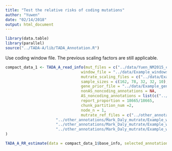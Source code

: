 ```yaml
---
title: "Test the relative risks of coding mutations"
author: "Yuwen"
date: "02/14/2018"
output: html_document
---
```



```r
library(data.table)
library(parallel)
source("../TADA-A/lib/TADA_Annotation.R")
```

Use coding window file. The previous scaling factors are still applicable. 

```r
compact_data_1 <- TADA_A_read_info(mut_files = c("../data/Yuen_NM2015_cases_DNM_with_allele_info.txt","../data/Kong_cases_DNM_with_allele_info.txt","../data/Wu_cases_DNM_with_allele_info.txt", "../data/Jiang_cases_DNM_with_allele_info.txt", "../data/Michaelson_cases_DNM_with_allele_info.txt"),
                                 window_file = "../data/Example_windows_coding.bed",
                                 mutrate_scaling_files = c("../data/Example_windows_mutrate_with_div_score_scaling_file_for_Yuen_NM2015_cases_DNM.txt","../data/Example_windows_mutrate_with_div_score_scaling_file_for_Kong_cases_DNM.txt", "../data/Example_windows_mutrate_with_div_score_scaling_file_for_Wu_cases_DNM.txt", "../data/Example_windows_mutrate_with_div_score_scaling_file_for_Jiang_cases_DNM.txt", "../data/Example_windows_mutrate_with_div_score_scaling_file_for_Michaelson_cases_DNM.txt"),
                                 sample_sizes = c(162, 78, 32, 32, 10),
                                 gene_prior_file = "../data/Example_gene_uniform_prior.txt",
                                 nonAS_noncoding_annotations = NA,
                                 AS_noncoding_annotations = list(c("../other_annotations/coding/CLIP/human_combine.merged_hg19_refGenes_exons.gtf.lg.transc.fa.RNAsnpM3.bed.abspos.p0.05.merged.altA.bed", "../other_annotations/coding/CLIP/human_combine.merged_hg19_refGenes_exons.gtf.lg.transc.fa.RNAsnpM3.bed.abspos.p0.05.merged.altC.bed", "../other_annotations/coding/CLIP/human_combine.merged_hg19_refGenes_exons.gtf.lg.transc.fa.RNAsnpM3.bed.abspos.p0.05.merged.altG.bed", "../other_annotations/coding/CLIP/human_combine.merged_hg19_refGenes_exons.gtf.lg.transc.fa.RNAsnpM3.bed.abspos.p0.05.merged.altT.bed")),
                                 report_proportion = 18665/18665,
                                 chunk_partition_num =2,
                                 node_n = 1,
                                 mutrate_ref_files = c("../other_annotations/Mark_Daly_mutrate/Example_windows_extended_1bp_for_getting_base_level_mutrate.bed.fasta.tri.alt_A.mutrate.bw",
                      "../other_annotations/Mark_Daly_mutrate/Example_windows_extended_1bp_for_getting_base_level_mutrate.bed.fasta.tri.alt_C.mutrate.bw",
                      "../other_annotations/Mark_Daly_mutrate/Example_windows_extended_1bp_for_getting_base_level_mutrate.bed.fasta.tri.alt_G.mutrate.bw",
                      "../other_annotations/Mark_Daly_mutrate/Example_windows_extended_1bp_for_getting_base_level_mutrate.bed.fasta.tri.alt_T.mutrate.bw")
)

```


```r
TADA_A_RR_estimate(data = compact_data_1$base_info, selected_annotations = c(1), gene_prior_file = "../data/Example_gene_uniform_prior.txt", optimization_iteration = 2000, mode = "single_fast")
```
